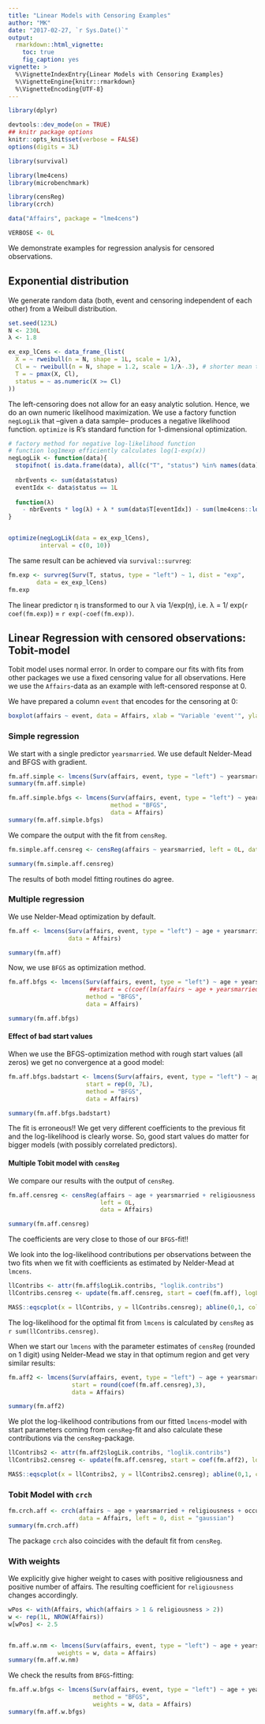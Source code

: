 ```yaml
---
title: "Linear Models with Censoring Examples"
author: "MK"
date: "2017-02-27, `r Sys.Date()`"
output:
  rmarkdown::html_vignette:
    toc: true
    fig_caption: yes
vignette: >
  %\VignetteIndexEntry{Linear Models with Censoring Examples}
  %\VignetteEngine{knitr::rmarkdown}
  %\VignetteEncoding{UTF-8}
---
```


```r
library(dplyr)

devtools::dev_mode(on = TRUE)
## knitr package options
knitr::opts_knit$set(verbose = FALSE)
options(digits = 3L)

library(survival)

library(lme4cens)
library(microbenchmark)

library(censReg)
library(crch)

data("Affairs", package = "lme4cens")

VERBOSE <- 0L
```

We demonstrate examples for regression analysis for censored observations.



## Exponential distribution
We generate random data (both, event and censoring independent of each other) from a Weibull distribution.

```r
set.seed(123L)
N <- 230L
λ <- 1.8

ex_exp_lCens <- data_frame_(list(
  X = ~ rweibull(n = N, shape = 1L, scale = 1/λ),
  Cl = ~ rweibull(n = N, shape = 1.2, scale = 1/λ-.3), # shorter mean time than for response X
  T = ~ pmax(X, Cl),
  status = ~ as.numeric(X >= Cl)
))
```


The left-censoring does not allow for an easy analytic solution. Hence, we do an own numeric likelihood maximization.
We use a factory function `negLogLik` that --given a data sample-- produces a negative likelihood function.
`optimize` is R's standard function for 1-dimensional optimization.

```r

# factory method for negative log-likelihood function
# function log1mexp efficiently calculates log(1-exp(x))
negLogLik <- function(data){
  stopifnot( is.data.frame(data), all(c("T", "status") %in% names(data)) )
  
  nbrEvents <- sum(data$status)
  eventIdx <- data$status == 1L
  
  function(λ)
    - nbrEvents * log(λ) + λ * sum(data$T[eventIdx]) - sum(lme4cens::log1mexp(-λ * data$T[!eventIdx]))
}


optimize(negLogLik(data = ex_exp_lCens),
         interval = c(0, 10))
```

The same result can be achieved via `survival::survreg`:

```r
fm.exp <- survreg(Surv(T, status, type = "left") ~ 1, dist = "exp",
        data = ex_exp_lCens)
fm.exp
```


The linear predictor η is transformed to our λ via 1/exp(η),
i.e. λ = 1/ exp(`r coef(fm.exp)`) = `r exp(-coef(fm.exp))`.







## Linear Regression with censored observations: Tobit-model

Tobit model uses normal error. In order to compare our fits with fits from other packages we use a fixed censoring value for all observations.
Here we use the `Affairs`-data as an example with left-censored response at 0.

We have prepared a column `event` that encodes for the censoring at 0:
```r
boxplot(affairs ~ event, data = Affairs, xlab = "Variable 'event'", ylab = "Number of affairs")
```


### Simple regression
We start with a single predictor `yearsmarried`. We use default Nelder-Mead and BFGS with gradient.

```r
fm.aff.simple <- lmcens(Surv(affairs, event, type = "left") ~ yearsmarried, data = Affairs)
summary(fm.aff.simple)

fm.aff.simple.bfgs <- lmcens(Surv(affairs, event, type = "left") ~ yearsmarried,
                             method = "BFGS",
                             data = Affairs)
summary(fm.aff.simple.bfgs)
```

We compare the output with the fit from `censReg`.
```r
fm.simple.aff.censreg <- censReg(affairs ~ yearsmarried, left = 0L, data = Affairs)

summary(fm.simple.aff.censreg)
```

The results of both model fitting routines do agree.





### Multiple regression

We use Nelder-Mead optimization by default.
```r
fm.aff <- lmcens(Surv(affairs, event, type = "left") ~ age + yearsmarried + religiousness + occupation + rating,
                 data = Affairs)

summary(fm.aff)
```


Now, we use `BFGS` as optimization method.

```r
fm.aff.bfgs <- lmcens(Surv(affairs, event, type = "left") ~ age + yearsmarried + religiousness + occupation + rating,
                       ##start = c(coef(lm(affairs ~ age + yearsmarried + religiousness + occupation + rating, data = Affairs)), 2),
                      method = "BFGS",
                      data = Affairs)

summary(fm.aff.bfgs)
```

#### Effect of bad start values

When we use the BFGS-optimization method with rough start values (all zeros) we get no convergence at a good model:

```r
fm.aff.bfgs.badstart <- lmcens(Surv(affairs, event, type = "left") ~ age + yearsmarried + religiousness + occupation + rating,
                      start = rep(0, 7L),
                      method = "BFGS",
                      data = Affairs)

summary(fm.aff.bfgs.badstart)
```

The fit is erroneous!!
We get very different coefficients to the previous fit and the log-likelihood is clearly worse.
So, good start values do matter for bigger models (with possibly correlated predictors).




#### Multiple Tobit model with `censReg`

We compare our results with the output of `censReg`.

```r
fm.aff.censreg <- censReg(affairs ~ age + yearsmarried + religiousness + occupation + rating, 
                          left = 0L,
                          data = Affairs)

summary(fm.aff.censreg)
```

The coefficients are very close to those of our `BFGS`-fit!!




We look into the log-likelihood contributions per observations between the two fits when we fit with coefficients 
as estimated by Nelder-Mead at `lmcens`.


```r
llContribs <- attr(fm.aff$logLik.contribs, "loglik.contribs")
llContribs.censreg <- update(fm.aff.censreg, start = coef(fm.aff), logLikOnly = TRUE)

MASS::eqscplot(x = llContribs, y = llContribs.censreg); abline(0,1, col = "grey", lty = 2)
```

The log-likelihood for the optimal fit from `lmcens` is calculated by `censReg` as `r sum(llContribs.censreg)`.


When we start our `lmcens` with the parameter estimates of `censReg` (rounded on 1 digit) using Nelder-Mead we stay in that optimum region and get very similar results:
```r
fm.aff2 <- lmcens(Surv(affairs, event, type = "left") ~ age + yearsmarried + religiousness + occupation + rating,
                  start = round(coef(fm.aff.censreg),3),
                  data = Affairs)

summary(fm.aff2)
```

We plot the log-likelihood contributions from our fitted `lmcens`-model with start parameters coming from `censReg`-fit and also calculate these contributions via the `censReg`-package.

```r
llContribs2 <- attr(fm.aff2$logLik.contribs, "loglik.contribs")
llContribs2.censreg <- update(fm.aff.censreg, start = coef(fm.aff2), logLikOnly = TRUE)

MASS::eqscplot(x = llContribs2, y = llContribs2.censreg); abline(0,1, col = "grey", lty = 2)
```



### Tobit Model with `crch`

```r

fm.crch.aff <- crch(affairs ~ age + yearsmarried + religiousness + occupation + rating,
                    data = Affairs, left = 0, dist = "gaussian")
summary(fm.crch.aff)
```

The package `crch` also coincides with the default fit from `censReg`.



### With weights

We explicitly give higher weight to cases with positive religiousness and positive number of affairs.
The resulting coefficient for `religiousness` changes accordingly.


```r
wPos <- with(Affairs, which(affairs > 1 & religiousness > 2))
w <- rep(1L, NROW(Affairs))
w[wPos] <- 2.5


fm.aff.w.nm <- lmcens(Surv(affairs, event, type = "left") ~ age + yearsmarried + religiousness + occupation + rating,
              weights = w, data = Affairs)
summary(fm.aff.w.nm)
```


We check the results from `BFGS`-fitting:
```r


fm.aff.w.bfgs <- lmcens(Surv(affairs, event, type = "left") ~ age + yearsmarried + religiousness + occupation + rating,
                        method = "BFGS",
                        weights = w, data = Affairs)
summary(fm.aff.w.bfgs)
```






